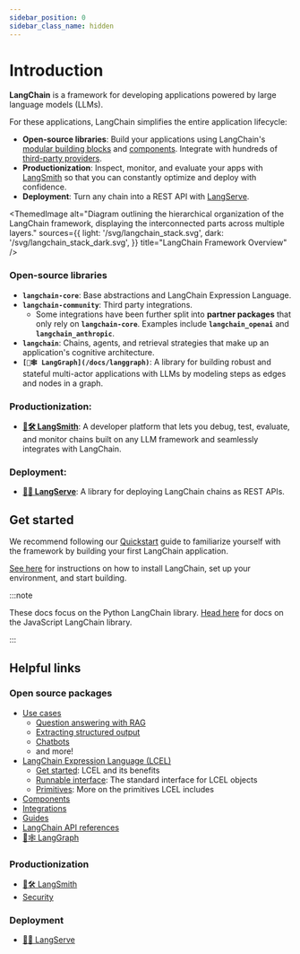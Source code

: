 ```yaml
---
sidebar_position: 0
sidebar_class_name: hidden
---
```


# Introduction

**LangChain** is a framework for developing applications powered by large language models (LLMs).

For these applications, LangChain simplifies the entire application lifecycle:

- **Open-source libraries**: Build your applications using LangChain's [modular building blocks](/docs/expression_language/) and [components](/docs/modules/). Integrate with hundreds of [third-party providers](/docs/integrations/platforms/).
- **Productionization**: Inspect, monitor, and evaluate your apps with [LangSmith](/docs/langsmith/) so that you can constantly optimize and deploy with confidence.
- **Deployment**: Turn any chain into a REST API with [LangServe](/docs/langserve).


<ThemedImage
  alt="Diagram outlining the hierarchical organization of the LangChain framework, displaying the interconnected parts across multiple layers."
  sources={{
    light: '/svg/langchain_stack.svg',
    dark: '/svg/langchain_stack_dark.svg',
  }}
  title="LangChain Framework Overview"
/>

### Open-source libraries
- **`langchain-core`**: Base abstractions and LangChain Expression Language.
- **`langchain-community`**: Third party integrations.
  - Some integrations have been further split into **partner packages** that only rely on **`langchain-core`**. Examples include **`langchain_openai`** and **`langchain_anthropic`**.
- **`langchain`**: Chains, agents, and retrieval strategies that make up an application's cognitive architecture.
- **`[🦜🕸️ LangGraph](/docs/langgraph)`**: A library for building robust and stateful multi-actor applications with LLMs by modeling steps as edges and nodes in a graph.

### Productionization:
- **[🦜🛠️ LangSmith](/docs/langsmith)**: A developer platform that lets you debug, test, evaluate, and monitor chains built on any LLM framework and seamlessly integrates with LangChain.

### Deployment:
- **[🦜🏓 LangServe](/docs/langserve)**: A library for deploying LangChain chains as REST APIs.

## Get started

We recommend following our [Quickstart](/docs/get_started/quickstart) guide to familiarize yourself with the framework by building your first LangChain application.

[See here](/docs/get_started/installation) for instructions on how to install LangChain, set up your environment, and start building.

:::note

These docs focus on the Python LangChain library. [Head here](https://js.langchain.com) for docs on the JavaScript LangChain library.

:::

## Helpful links

### Open source packages
- [Use cases](/docs/use_cases/)
  - [Question answering with RAG](/docs/use_cases/question_answering/)
  - [Extracting structured output](/docs/use_cases/extraction/)
  - [Chatbots](/docs/use_cases/chatbots/)
  - and more!
- [LangChain Expression Language (LCEL)](/docs/expression_language/)
  - [Get started](/docs/expression_language/): LCEL and its benefits
  - [Runnable interface](/docs/expression_language/interface): The standard interface for LCEL objects
  - [Primitives](/docs/expression_language/primitives): More on the primitives LCEL includes
- [Components](/docs/modules)
- [Integrations](/docs/integrations/platforms/)
- [Guides](/docs/guides)
- [LangChain API references](https://api.python.langchain.com/)
- [🦜🕸️ LangGraph](/docs/langgraph)

### Productionization
- [🦜🛠️ LangSmith](/docs/langsmith)
- [Security](/docs/security)

### Deployment
- [🦜🏓 LangServe](/docs/langserve)